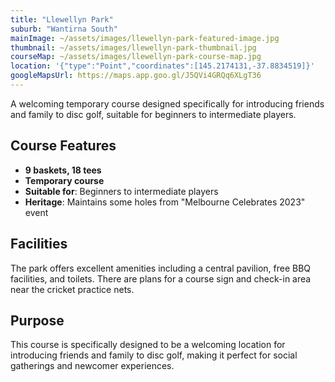 ```yaml
---
title: "Llewellyn Park"
suburb: "Wantirna South"
mainImage: ~/assets/images/llewellyn-park-featured-image.jpg
thumbnail: ~/assets/images/llewellyn-park-thumbnail.jpg
courseMap: ~/assets/images/llewellyn-park-course-map.jpg
location: '{"type":"Point","coordinates":[145.2174131,-37.8834519]}'
googleMapsUrl: https://maps.app.goo.gl/J5QVi4GRQq6XLgT36
---
```


A welcoming temporary course designed specifically for introducing friends and family to disc golf, suitable for beginners to intermediate players.

## Course Features
- **9 baskets, 18 tees**
- **Temporary course**
- **Suitable for**: Beginners to intermediate players
- **Heritage**: Maintains some holes from "Melbourne Celebrates 2023" event

## Facilities
The park offers excellent amenities including a central pavilion, free BBQ facilities, and toilets. There are plans for a course sign and check-in area near the cricket practice nets.

## Purpose
This course is specifically designed to be a welcoming location for introducing friends and family to disc golf, making it perfect for social gatherings and newcomer experiences.